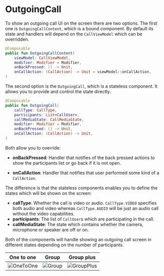 # OutgoingCall

To show an outgoing call UI on the screen there are two options. The first one is `OutgoingCallContent`, which is a bound component. By default its state and handlers will depend on the `CallViewModel` which can be overridden.

```kotlin
@Composable
public fun OutgoingCallContent(
    viewModel: CallViewModel,
    modifier: Modifier = Modifier,
    onBackPressed: () -> Unit,
    onCallAction: (CallAction) -> Unit = viewModel::onCallAction,
)
```

The second option is the `OutgoingCall`, which is a stateless component. It allows you to provide and control the state directly.

```kotlin
@Composable
public fun OutgoingCall(
    callType: CallType,
    participants: List<CallUser>,
    callMediaState: CallMediaState,
    modifier: Modifier = Modifier,
    onBackPressed: () -> Unit,
    onCallAction: (CallAction) -> Unit,
)
```

Both allow you to override:

* **onBackPressed**: Handler that notifies of the back pressed actions to show the participants list or go back if it is not open.
<!-- TODO link call actions -->
* **onCallAction**: Handler that notifies that user performed some kind of a `CallAction`.

The difference is that the stateless components enables you to define the states which will be shown on the screen:

* **callType**: Whether the call is video or audio. `CallType.VIDEO` specifies both audio and video whereas `CallType.AUDIO` will be just an audio call without the video capabilities.
* **participants**: The list of `CallUser`s which are participating in the call.
* **callMediaState**: The state which contains whether the camera, microphone or speaker are off or on.

Both of the components will handle showing an outgoing call screen in different states depending on the number of participants.

| One to one | Group | Group plus |
| --- | --- | --- |
| ![OneToOne](../../../assets/compose_outgoing_call_one_to_one.png) | ![Group](../../../assets/compose_outgoing_call_group.png) | ![GroupPlus](../../../assets/compose_outgoing_call_group_plus.png) |